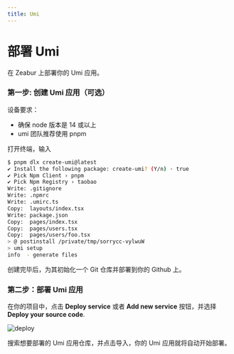 ```yaml
---
title: Umi
---
```



<Head>
  <meta name="zeabur:image:title" content="部署 Umi" />
  <meta name="zeabur:image:subtitle" content="在 Zeabur 上部署你的 Umi 应用" />
  <meta name="twitter:image" content="https://opengraph-dev.zeabur.app/api/og?title=部署 Umi&desc=在 Zeabur 上部署你的 Umi 应用" />
  <meta name="og:image" content="https://opengraph-dev.zeabur.app/api/og?title=部署 Umi&desc=在 Zeabur 上部署你的 Umi 应用" />
</Head>

# 部署 Umi

在 Zeabur 上部署你的 Umi 应用。

### 第一步: 创建 Umi 应用（可选）

设备要求：
- 确保 node 版本是 14 或以上
- umi 团队推荐使用 pnpm

打开终端，输入  
```bash 
$ pnpm dlx create-umi@latest
✔ Install the following package: create-umi? (Y/n) · true
✔ Pick Npm Client › pnpm
✔ Pick Npm Registry › taobao
Write: .gitignore
Write: .npmrc
Write: .umirc.ts
Copy:  layouts/index.tsx
Write: package.json
Copy:  pages/index.tsx
Copy:  pages/users.tsx
Copy:  pages/users/foo.tsx
> @ postinstall /private/tmp/sorrycc-vylwuW
> umi setup
info  - generate files
```

创建完毕后，为其初始化一个 Git 仓库并部署到你的 Github 上。

### 第二步：部署 Umi 应用

在你的项目中，点击 **Deploy service** 或者 **Add new service** 按钮，并选择 **Deploy your source code**.

![deploy](/framework/deploy.png)

搜索想要部署的 Umi 应用仓库，并点击导入，你的 Umi 应用就将自动开始部署。

